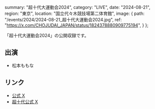   summary: "超十代大運動会2024",
  category: "LIVE",
  date: "2024-08-21",
  region: "東京",
  location: "国立代々木競技場第二体育館",
  image: {
    path: "/events/2024/2024-08-21_超十代大運動会2024.jpg",
    ref: "https://x.com/CHOJUDAI_JAPAN/status/1824378880909775194",
  }
};

「超十代大運動会2024」の公開収録です。

## 出演

- 松本ももな

## リンク

- [公式 X](https://x.com/takanenofficial/status/1824378099427086505)
- [超十代公式 X](https://x.com/CHOJUDAI_JAPAN/status/1824378880909775194)